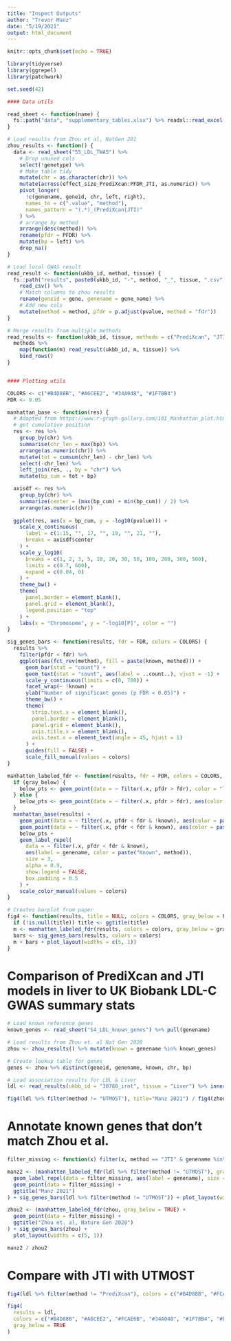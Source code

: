 ```yaml
---
title: "Inspect Outputs"
author: "Trevor Manz"
date: "5/19/2021"
output: html_document
---
```


```r
knitr::opts_chunk$set(echo = TRUE)
```

```r
library(tidyverse)
library(ggrepel)
library(patchwork)

set.seed(42)

#### Data utils

read_sheet <- function(name) {
  fs::path("data", "supplementary_tables.xlsx") %>% readxl::read_excel(name)
}

# Load results from Zhou et al, NatGen 201
zhou_results <- function() {
  data <- read_sheet("S5_LDL_TWAS") %>%
    # Drop unused cols
    select(!genetype) %>%
    # Make table tidy
    mutate(chr = as.character(chr)) %>% 
    mutate(across(effect_size_PrediXcan:PFDR_JTI, as.numeric)) %>%
    pivot_longer(
      !c(genename, geneid, chr, left, right),
      names_to = c(".value", "method"),
      names_pattern = "(.*)_(PrediXcan|JTI)"
    ) %>%
    # arrange by method
    arrange(desc(method)) %>%
    rename(pfdr = PFDR) %>%
    mutate(bp = left) %>%
    drop_na()
}

# Load local GWAS result
read_result <- function(ukbb_id, method, tissue) {
  fs::path("results", paste0(ukbb_id, "-", method, "_", tissue, ".csv")) %>% 
    read_csv() %>%
    # Match columns to zhou results
    rename(geneid = gene, genename = gene_name) %>%
    # Add new cols
    mutate(method = method, pfdr = p.adjust(pvalue, method = "fdr"))
}

# Merge results from multiple methods
read_results <- function(ukbb_id, tissue, methods = c("PrediXcan", "JTI", "UTMOST")) {
  methods %>% 
    map(function(m) read_result(ukbb_id, m, tissue)) %>%
    bind_rows()
}


#### Plotting utils

COLORS <- c("#B4D88B", "#A6CEE2", "#34A048", "#1F78B4")
FDR <- 0.05

manhattan_base <- function(res) {
  # Adapted from https://www.r-graph-gallery.com/101_Manhattan_plot.html
  # get cumulative position
  res <- res %>%
    group_by(chr) %>%
    summarise(chr_len = max(bp)) %>%
    arrange(as.numeric(chr)) %>%
    mutate(tot = cumsum(chr_len) - chr_len) %>%
    select(-chr_len) %>%
    left_join(res, ., by = "chr") %>%
    mutate(bp_cum = tot + bp)

  axisdf <- res %>%
    group_by(chr) %>%
    summarize(center = (max(bp_cum) + min(bp_cum)) / 2) %>%
    arrange(as.numeric(chr))
  
  ggplot(res, aes(x = bp_cum, y = -log10(pvalue))) +
    scale_x_continuous(
      label = c(1:15, "", 17, "", 19, "", 21, ""),
      breaks = axisdf$center
    ) +
    scale_y_log10(
      breaks = c(1, 2, 3, 5, 10, 20, 30, 50, 100, 200, 300, 500),
      limits = c(0.7, 600),
      expand = c(0.04, 0)
    ) +
    theme_bw() +
    theme(
      panel.border = element_blank(),
      panel.grid = element_blank(),
      legend.position = "top"
    ) +
    labs(x = "Chromosome", y = "-log10[P]", color = "")
}

sig_genes_bars <- function(results, fdr = FDR, colors = COLORS) {
  results %>%
    filter(pfdr < fdr) %>%
    ggplot(aes(fct_rev(method), fill = paste(known, method))) +
      geom_bar(stat = "count") +
      geom_text(stat = "count", aes(label = ..count..), vjust = -1) +
      scale_y_continuous(limits = c(0, 700)) +
      facet_wrap(~ !known) +
      ylab("Number of significant genes (p FDR < 0.05)") +
      theme_bw() +
      theme(
        strip.text.x = element_blank(),
        panel.border = element_blank(),
        panel.grid = element_blank(),
        axis.title.x = element_blank(),
        axis.text.x = element_text(angle = 45, hjust = 1)
      ) +
      guides(fill = FALSE) +
      scale_fill_manual(values = colors)
}

manhatten_labeled_fdr <- function(results, fdr = FDR, colors = COLORS, gray_below = FALSE) {
  if (gray_below) {
    below_pts <- geom_point(data = ~ filter(.x, pfdr > fdr), color = "lightgray")
  } else {
    below_pts <- geom_point(data = ~ filter(.x, pfdr > fdr), aes(color = paste("Addtional", method)))
  }
  manhattan_base(results) +
    geom_point(data = ~ filter(.x, pfdr < fdr & !known), aes(color = paste("Addtional", method))) + 
    geom_point(data = ~ filter(.x, pfdr < fdr & known), aes(color = paste("Known", method))) +
    below_pts +
    geom_label_repel(
      data = ~ filter(.x, pfdr < fdr & known),
      aes(label = genename, color = paste("Known", method)),
      size = 3,
      alpha = 0.9,
      show.legend = FALSE,
      box.padding = 0.5
    ) +
    scale_color_manual(values = colors)
}

# Creates barplot from paper
fig4 <- function(results, title = NULL, colors = COLORS, gray_below = FALSE) {
  if (!is.null(title)) title <- ggtitle(title)
  m <- manhatten_labeled_fdr(results, colors = colors, gray_below = gray_below) + title
  bars <- sig_genes_bars(results, colors = colors) 
  m + bars + plot_layout(widths = c(5, 1))
}
```

# Comparison of PrediXcan and JTI models in liver to UK Biobank LDL-C GWAS summary stats
```r
# Load known reference genes
known_genes <- read_sheet("S4_LDL_known_genes") %>% pull(genename)

# Load results from Zhou et. al Nat Gen 2020
zhou <- zhou_results() %>% mutate(known = genename %in% known_genes)

# Create lookup table for genes
genes <- zhou %>% distinct(geneid, genename, known, chr, bp)

# Load association results for LDL & Liver
ldl <- read_results(ukbb_id = "30780_irnt", tissue = "Liver") %>% inner_join(genes)
```

```r
fig4(ldl %>% filter(method != "UTMOST"), title="Manz 2021") / fig4(zhou, title="Zhou et. al, Nature Gen 2020")
```
  
# Annotate known genes that don't match Zhou et al.
```r
filter_missing <- function(x) filter(x, method == "JTI" & genename %in% c("LIPA", "APOC2"))

manz2 <- (manhatten_labeled_fdr(ldl %>% filter(method != "UTMOST"), gray_below = TRUE) +
  geom_label_repel(data = filter_missing, aes(label = genename), size = 3, show.legend = FALSE,box.padding = 0.5) + 
  geom_point(data = filter_missing) + 
  ggtitle("Manz 2021")
) + sig_genes_bars(ldl %>% filter(method != "UTMOST")) + plot_layout(widths = c(5, 1))

zhou2 <- (manhatten_labeled_fdr(zhou, gray_below = TRUE) + 
  geom_point(data = filter_missing) + 
  ggtitle("Zhou et. al, Nature Gen 2020")
) + sig_genes_bars(zhou) + 
  plot_layout(widths = c(5, 1))

manz2 / zhou2
```

# Compare with JTI with UTMOST

```r
fig4(ldl %>% filter(method != "PrediXcan"), colors = c("#B4D88B", "#FCAE6B", "#34A048", "#E6550E"))
```
```r
fig4(
  results = ldl, 
  colors = c("#B4D88B", "#A6CEE2", "#FCAE6B", "#34A048", "#1F78B4", "#E6550E"),
  gray_below = TRUE
)
```